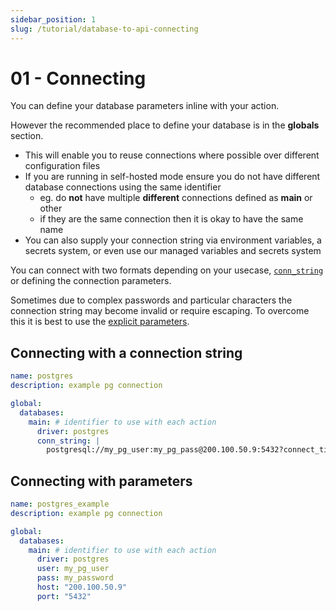 ```yaml
---
sidebar_position: 1
slug: /tutorial/database-to-api-connecting
---
```


# 01 - Connecting

You can define your database parameters inline with your action.

However the recommended place to define your database is in the **globals** section.
 - This will enable you to reuse connections where possible over different configuration files
 - If you are running in self-hosted mode ensure you do not have different database connections using the same identifier
    - eg. do **not** have multiple **different** connections defined as **main** or other
    - if they are the same connection then it is okay to have the same name
 - You can also supply your connection string via environment variables, a secrets system, or even use our managed variables and secrets system

You can connect with two formats depending on your usecase, [`conn_string`](#connecting-with-a-connection-string) or defining the connection parameters. 

Sometimes due to complex passwords and particular characters the connection string may become invalid or require escaping.
To overcome this it is best to use the [explicit parameters](#connecting-with-parameters).


## Connecting with a connection string

```yaml title="global postgres connection"
name: postgres
description: example pg connection

global:
  databases:
    main: # identifier to use with each action
      driver: postgres
      conn_string: |
        postgresql://my_pg_user:my_pg_pass@200.100.50.9:5432?connect_timeout=10"
```

## Connecting with parameters
```yaml title="global postgres connection"
name: postgres_example
description: example pg connection

global:
  databases:
    main: # identifier to use with each action
      driver: postgres
      user: my_pg_user
      pass: my_password
      host: "200.100.50.9"
      port: "5432"
```